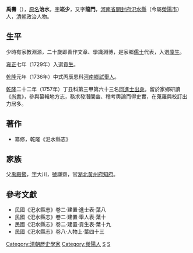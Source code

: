 '''禹壽'''（{{bd|？年||？年|catIdx=Y禹}}），[[原名|原名]]'''治水'''，[[表字|字]]'''崧少'''，又字'''龍門'''，[[河南省|河南省]][[開封府|開封府]][[汜水縣|汜水縣]]（今屬[[滎陽市|滎陽市]]）人，[[清朝|清朝]]政治人物。

==生平==
少時有家教淵源，二十歲即善作文章、學識淵博，是家鄉[[儒士|儒士]]代表，入選[[廩生|廩生]]。

[[雍正|雍正]]七年（1729年）入選[[貢生|貢生]]。

[[乾隆|乾隆]]元年（1736年）中式丙辰恩科[[河南|河南]][[鄉試|鄉試]][[舉人|舉人]]。

[[乾隆|乾隆]]二十二年（1757年）丁丑科第三甲第六十三名[[同進士出身|同進士出身]]。留於家鄉研讀《[[尚書_(經)|尚書]]》，參與纂輯地方志，務求發潛闡幽、稽考輿論而得史實，在蒐羅與校訂出力居多。

==著作==
*纂修，乾隆《汜水縣志》

== 家族 ==
父[[禹殿鰲|禹殿鰲]]，[[表字|字]]大川，[[號|號]]謙齋，官[[湖北|湖北]][[黃州府|黃州府]][[知府|知府]]。

==參考文獻==
{{reflist}}
*民國《汜水縣志》卷二·建置·進士表·葉八
*民國《汜水縣志》卷二·建置·舉人表·葉十
*民國《汜水縣志》卷二·建置·貢生表·葉十九
*民國《汜水縣志》卷八·人物上·葉四十三

{{乾隆二十二年丁丑科殿試金榜}}
{{DEFAULTSORT:Y禹}}
[[Category:清朝歷史學家|Category:清朝歷史學家]]
[[Category:滎陽人|Category:滎陽人]]
[[Category:禹姓|S]]
[[Category:汜水禹氏|S]]